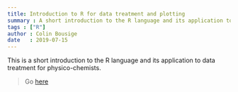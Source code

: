 ```yaml
---
title: Introduction to R for data treatment and plotting
summary : A short introduction to the R language and its application to data treatment for physico-chemists
tags : ["R"]
author : Colin Bousige
date   : 2019-07-15
---
```


This is a short introduction to the R language and its application to data treatment for physico-chemists.

> Go [here](http://lmi.cnrs.fr/r/)

